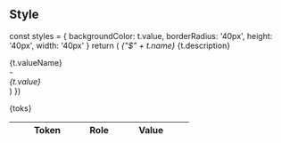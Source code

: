 
## Style

  const styles = {
    backgroundColor: t.value,
    borderRadius: '40px',
    height: '40px',
    width: '40px'
  }
  return (
    <tr key={i}>
      <td><Var>{"$" + t.name}</Var></td>
      <td>{t.description}</td>
      <td width="200">
        <div class="token-value">
          <div>
            {t.valueName}
            <br/>
            -
            <br/>
            <Var>{t.value}</Var>
          </div>
          <div style={styles} />
        </div>
      </td>
    </tr>
  )
})

<TabsState initial="primaryDesign">
  <div id="primaryDesign" title="Design">
    <Figma url="https://www.figma.com/file/xV0XmrrCru3JAPH8w0FWb5/%F0%9F%93%90Netace-UI?node-id=83%3A2" />
  </div>
  <div id="primaryTokens" title="Tokens">
    <table class="table">
      <thead>
        <tr>
          <th width="120">Token</th>
          <th>Role</th>
          <th width="120">Value</th>
        </tr>
      </thead>
      <tbody>
        {toks}
      </tbody>
    </table>
  </div>
</TabsState>
